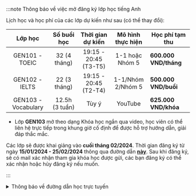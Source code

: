 :::note Thông báo về việc mở đăng ký lớp học tiếng Anh

Lịch học và học phí của các lớp dự kiến như sau (có thể thay đổi):

|     **Lớp học**     | **Số buổi học** | **Thời gian dự kiến** | **Mô hình thực hiện** | **Học phí tạm thu**    |
| :-----------------: | :-------------: | :-------------------: | :-------------------: | ---------------------- |
|   GEN101 - TOEIC    |  32 (4 tháng)   | 19:15 - 20:45 (T3-T5) |    1-1 hoặc Nhóm 5    | **600.000 VND/tháng**  |
|   GEN102 - IELTS    |  22 (3 tháng)   | 19:15 - 20:45 (T2-T4) |   1-1/Nhóm 2/Nhóm 5   | **500.000 VND/buổi**   |
| GEN103 - Vocabulary | 12.5h (3 tuần)  |         Tùy ý         |        YouTube        | **625.000 VND/khóa**   |

- Lớp **GEN103** mở theo dạng Khóa học ngắn qua video, học viên có thể liên hệ trực tiếp trong khung giờ
  cố định để được hỗ trợ hướng dẫn, giải đáp thắc mắc.

Các lớp sẽ được khai giảng vào **cuối tháng 02/2024**. Thời gian đăng ký từ ngày **15/01/2024 - 25/02/2024** thông qua đường dẫn
**[này](https://forms.gle/hXWyQ5gWZST2dgE39)**. Sau khi đăng ký, sẽ có mail xác nhận tham gia khóa học được gửi, các
bạn đăng ký có thể xác nhận hoặc hủy đăng ký nếu muốn.

:::

<details>
<summary>Thông báo về đường dẫn học trực tuyến</summary>
<div>

**_Việc học trực tuyến sẽ được thực hiện qua hạ tầng online. Đường dẫn sẽ được cung cấp trong thời gian sắp tới. Trong thời
gian chờ đợi, người học có thể theo dõi các video bài giảng qua YouTube ở hai đường dẫn phía dưới._**

**_Trân trọng cảm ơn._**

</div>
</details>
